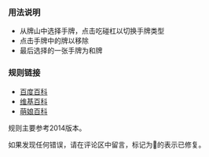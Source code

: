 ### 用法说明

- 从牌山中选择手牌，点击吃碰杠以切换手牌类型
- 点击手牌中的牌以移除
- 最后选择的一张手牌为和牌

### 规则链接

- [百度百科](https://baike.baidu.com/item/%E5%9B%BD%E6%A0%87%E9%BA%BB%E5%B0%86/1287558)
- [维基百科](https://zh.wikipedia.org/wiki/%E5%9B%BD%E6%A0%87%E9%BA%BB%E5%B0%86)
- [萌娘百科](https://zh.moegirl.org.cn/%E5%9B%BD%E6%A0%87%E9%BA%BB%E5%B0%86)

规则主要参考2014版本。

如果发现任何错误，请在评论区中留言，标记为🚀的表示已修复。